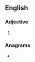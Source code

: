 ==English==

===Adjective===
{{en-adj}}

# {{obsolete spelling of|ready|lang=en}}

===Anagrams===
* {{anagrams|en|a=adeeir|aeried|dearie|rediae}}